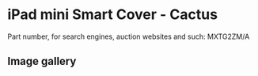 # iPad mini Smart Cover - Cactus

Part number, for search engines, auction websites and such: MXTG2ZM/A

## Image gallery

<div style={{ width: "768px" }}>
  <GalleryComponent
    images={[
      {
        original: "/everysource/MXTG2",
        thumbnail: "/everypreview/MXTG2",
      },
      {
        original: "/everysource/MXTG2_AV1_GOLD",
        thumbnail: "/everypreview/MXTG2_AV1_GOLD",
      },
      {
        original: "/everysource/MXTG2_AV1_SILVER",
        thumbnail: "/everypreview/MXTG2_AV1_SILVER",
      },
      {
        original: "/everysource/MXTG2_AV1_SPACE_GRAY",
        thumbnail: "/everypreview/MXTG2_AV1_SPACE_GRAY",
      },
      {
        original: "/everysource/MXTG2_AV2",
        thumbnail: "/everypreview/MXTG2_AV2",
      },
      {
        original: "/everysource/MXTG2_AV3",
        thumbnail: "/everypreview/MXTG2_AV3",
      }
    ]}
  />
</div>